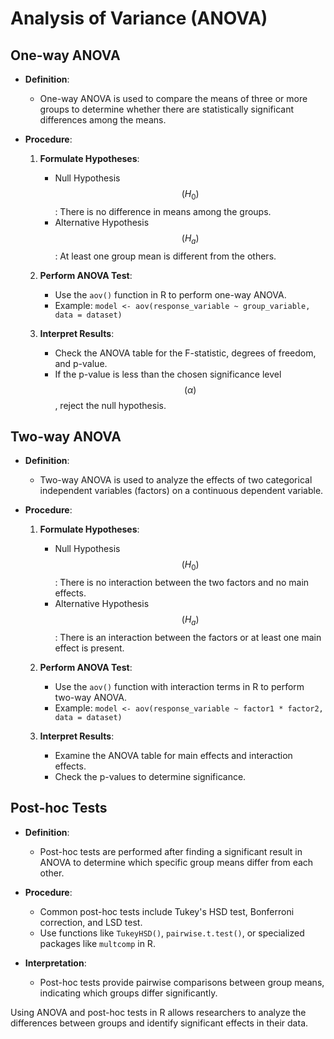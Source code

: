 # Analysis of Variance (ANOVA)

## One-way ANOVA

- **Definition**:
  - One-way ANOVA is used to compare the means of three or more groups to determine whether there are statistically significant differences among the means.

- **Procedure**:
  1. **Formulate Hypotheses**:
     - Null Hypothesis $$(H_0)$$: There is no difference in means among the groups.
     - Alternative Hypothesis $$(H_a)$$: At least one group mean is different from the others.

  2. **Perform ANOVA Test**:
     - Use the `aov()` function in R to perform one-way ANOVA.
     - Example: `model <- aov(response_variable ~ group_variable, data = dataset)`

  3. **Interpret Results**:
     - Check the ANOVA table for the F-statistic, degrees of freedom, and p-value.
     - If the p-value is less than the chosen significance level $$(α)$$, reject the null hypothesis.

## Two-way ANOVA

- **Definition**:
  - Two-way ANOVA is used to analyze the effects of two categorical independent variables (factors) on a continuous dependent variable.

- **Procedure**:
  1. **Formulate Hypotheses**:
     - Null Hypothesis $$(H_0)$$: There is no interaction between the two factors and no main effects.
     - Alternative Hypothesis $$(H_a)$$: There is an interaction between the factors or at least one main effect is present.

  2. **Perform ANOVA Test**:
     - Use the `aov()` function with interaction terms in R to perform two-way ANOVA.
     - Example: `model <- aov(response_variable ~ factor1 * factor2, data = dataset)`

  3. **Interpret Results**:
     - Examine the ANOVA table for main effects and interaction effects.
     - Check the p-values to determine significance.

## Post-hoc Tests

- **Definition**:
  - Post-hoc tests are performed after finding a significant result in ANOVA to determine which specific group means differ from each other.

- **Procedure**:
  - Common post-hoc tests include Tukey's HSD test, Bonferroni correction, and LSD test.
  - Use functions like `TukeyHSD()`, `pairwise.t.test()`, or specialized packages like `multcomp` in R.

- **Interpretation**:
  - Post-hoc tests provide pairwise comparisons between group means, indicating which groups differ significantly.

Using ANOVA and post-hoc tests in R allows researchers to analyze the differences between groups and identify significant effects in their data.